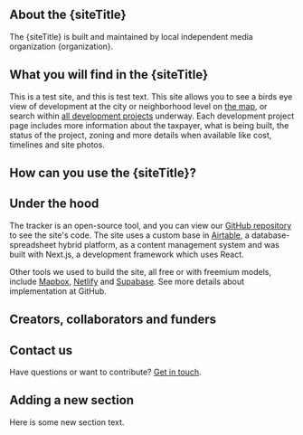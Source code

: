 
<Head>
  <link rel="icon" href="/favicon.ico" />
  <title>{`About the ${siteTitle}`}</title>
  <meta
    name="description"
    content={`Tracking development in ${city}, ${state}.`}
    key="description"
  />
  <meta property="og:title" content={siteTitle} key="title" />
  <meta
    property="og:description"
    content={`Use the ${siteTitle} to look up information about real estate development in the city.`}
  />
  <meta name="twitter:card" content="summary_large_image" />
</Head>

## About the {siteTitle}

The {siteTitle} is built and maintained by local independent media organization {organization}.

<MarkdownDivider />

## What you will find in the {siteTitle}

This is a test site, and this is test text. This site allows you to see a birds eye view of development at the city or neighborhood level on [the map](./map), or search within [all development projects](./projects) underway. Each development project page includes more information about the taxpayer, what is being built, the status of the project, zoning and more details when available like cost, timelines and site photos.

<MarkdownDivider />

## How can you use the {siteTitle}?

<MarkdownDivider />

## Under the hood

The tracker is an open-source tool, and you can view our [GitHub repository](https://github.com/jmcbroom/development-tracker) to see the site's code. The site uses a custom base in [Airtable](https://airtable.com/), a database-spreadsheet hybrid platform, as a content management system and was built with Next.js, a development framework which uses React.

Other tools we used to build the site, all free or with freemium models, include [Mapbox](https://mapbox.com/), [Netlify](https://www.netlify.com/) and [Supabase](https://supabase.com/). See more details about implementation at GitHub.

<MarkdownDivider />

## Creators, collaborators and funders

<MarkdownDivider />

## Contact us

Have questions or want to contribute? [Get in touch](./contact-us).

<MarkdownDivider />

## Adding a new section

Here is some new section text. 